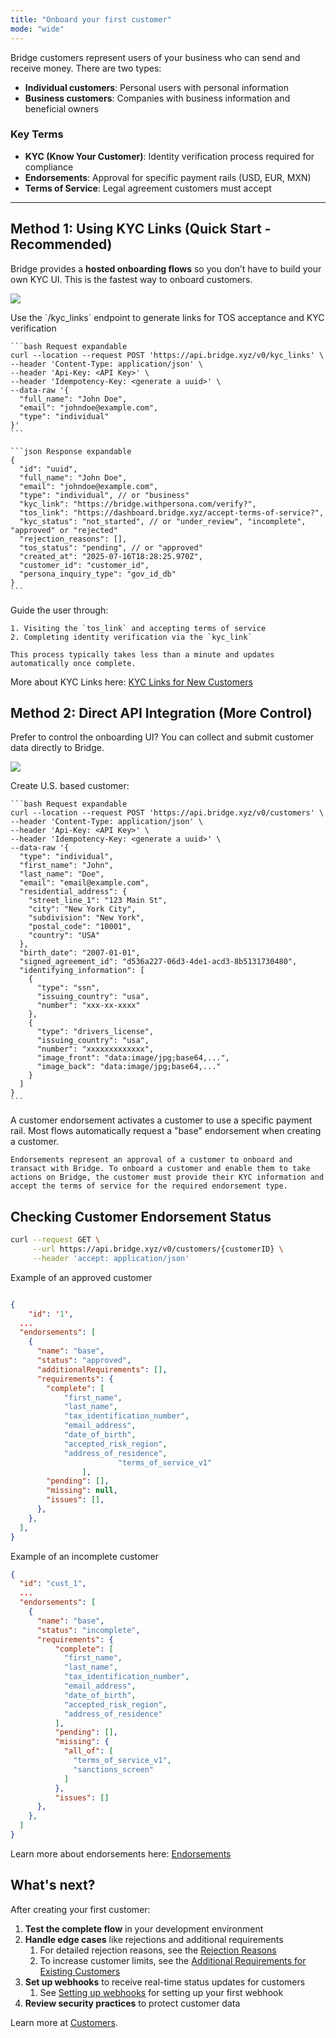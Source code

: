 ```yaml
---
title: "Onboard your first customer"
mode: "wide"
---
```


Bridge customers represent users of your business who can send and receive money. There are two types:

- **Individual customers**: Personal users with personal information
- **Business customers**: Companies with business information and beneficial owners

### Key Terms

- **KYC (Know Your Customer)**: Identity verification process required for compliance
- **Endorsements**: Approval for specific payment rails (USD, EUR, MXN)
- **Terms of Service**: Legal agreement customers must accept

---

## Method 1: Using KYC Links (Quick Start - Recommended)

Bridge provides a **hosted onboarding flows** so you don’t have to build your own KYC UI. This is the fastest way to onboard customers.

![](https://files.readme.io/44bcd17e95746a1ad3e6079f783410f2eed51a01318df77aa0c1bb130a00101a-image.png)

<Steps>
  <Step title="Step 1: Create a KYC Link" titleSize="h3">
    Use the `/kyc_links` endpoint to generate links for TOS acceptance and KYC verification

    ```bash Request expandable
    curl --location --request POST 'https://api.bridge.xyz/v0/kyc_links' \
    --header 'Content-Type: application/json' \
    --header 'Api-Key: <API Key>' \
    --header 'Idempotency-Key: <generate a uuid>' \
    --data-raw '{
      "full_name": "John Doe",
      "email": "johndoe@example.com",
      "type": "individual"
    }'
    ```

    ```json Response expandable
    {
      "id": "uuid",
      "full_name": "John Doe",
      "email": "johndoe@example.com",
      "type": "individual", // or "business"
      "kyc_link": "https://bridge.withpersona.com/verify?",
      "tos_link": "https://dashboard.bridge.xyz/accept-terms-of-service?",
      "kyc_status": "not_started", // or "under_review", "incomplete", "approved" or "rejected"
      "rejection_reasons": [],
      "tos_status": "pending", // or "approved"
      "created_at": "2025-07-16T18:28:25.970Z",
      "customer_id": "customer_id",
      "persona_inquiry_type": "gov_id_db"
    }
    ```
  </Step>
  <Step title="Step 2: Share the Links with Your Customer" titleSize="h3">
    Guide the user through:

    1. Visiting the `tos_link` and accepting terms of service
    2. Completing identity verification via the `kyc_link`

    This process typically takes less than a minute and updates automatically once complete.
  </Step>
</Steps>

More about KYC Links here: [KYC Links for New Customers](/customers/kyclinks)

## Method 2: Direct API Integration (More Control)

Prefer to control the onboarding UI? You can collect and submit customer data directly to Bridge.

![](https://files.readme.io/32e86521c9fbdfa9557c8688268f60ea354a3c0de96a5808ecef5fedca5325b3-image.png)

<Steps>
  <Step title="Step 1: Create an Individual Customer Using API" titleSize="h3">
    Create U.S. based customer:

    ```bash Request expandable
    curl --location --request POST 'https://api.bridge.xyz/v0/customers' \
    --header 'Content-Type: application/json' \
    --header 'Api-Key: <API Key>' \
    --header 'Idempotency-Key: <generate a uuid>' \
    --data-raw '{
      "type": "individual",
      "first_name": "John",
      "last_name": "Doe",
      "email": "email@example.com",
      "residential_address": {
        "street_line_1": "123 Main St",
        "city": "New York City",
        "subdivision": "New York",
        "postal_code": "10001",
        "country": "USA"
      },
      "birth_date": "2007-01-01",
      "signed_agreement_id": "d536a227-06d3-4de1-acd3-8b5131730480",
      "identifying_information": [
        {
          "type": "ssn",
          "issuing_country": "usa",
          "number": "xxx-xx-xxxx"
        },
        {
          "type": "drivers_license",
          "issuing_country": "usa",
          "number": "xxxxxxxxxxxxx",
          "image_front": "data:image/jpg;base64,...",
          "image_back": "data:image/jpg;base64,..."
        }
      ]
    }
    ```
  </Step>
  <Step title="Step 2: Customer Endorsements: Enabling Transacting" titleSize="h3">
    A customer endorsement activates a customer to use a specific payment rail. Most flows automatically request a "base" endorsement when creating a customer.

    Endorsements represent an approval of a customer to onboard and transact with Bridge. To onboard a customer and enable them to take actions on Bridge, the customer must provide their KYC information and accept the terms of service for the required endorsement type.
  </Step>
</Steps>

## Checking Customer Endorsement Status

```bash Request expandable
curl --request GET \
     --url https://api.bridge.xyz/v0/customers/{customerID} \
     --header 'accept: application/json'
```

<Check>
  Example of an approved customer
</Check>

```json Response expandable

{
 	"id": '1',
  ...
  "endorsements": [
    {
      "name": "base",
      "status": "approved",
      "additionalRequirements": [],
      "requirements": {
        "complete": [
            "first_name",
            "last_name",
            "tax_identification_number",
            "email_address",
            "date_of_birth",
            "accepted_risk_region",
          	"address_of_residence",
						"terms_of_service_v1"
				],
        "pending": [],
        "missing": null,
        "issues": [],
      },
    },
  ],
}
```

<Warning>
  Example of an incomplete customer
</Warning>

```json expandable
{
  "id": "cust_1",
  ...
  "endorsements": [
    {
      "name": "base",
      "status": "incomplete",
      "requirements": {
          "complete": [
            "first_name",
            "last_name",
            "tax_identification_number",
            "email_address",
            "date_of_birth",
            "accepted_risk_region",
            "address_of_residence"
          ],
          "pending": [],
          "missing": {
            "all_of": [
              "terms_of_service_v1",
              "sanctions_screen"
            ]
          },
          "issues": []
      },
    },
  ]
}
```

Learn more about endorsements here: [Endorsements](/customers/endorsements)

## What's next?

After creating your first customer:

1. **Test the complete flow** in your development environment
2. **Handle edge cases** like rejections and additional requirements
   1. For detailed rejection reasons, see the [Rejection Reasons](/customers/rejection_reasons)
   2. To increase customer limits, see the [Additional Requirements for Existing Customers](/customers/add_req)
3. **Set up webhooks** to receive real-time status updates for customers
   1. See [Setting up webhooks](/guides/getstarted/setupwebhooks) for setting up your first webhook
4. **Review security practices** to protect customer data

Learn more at [Customers](/customers/overview).